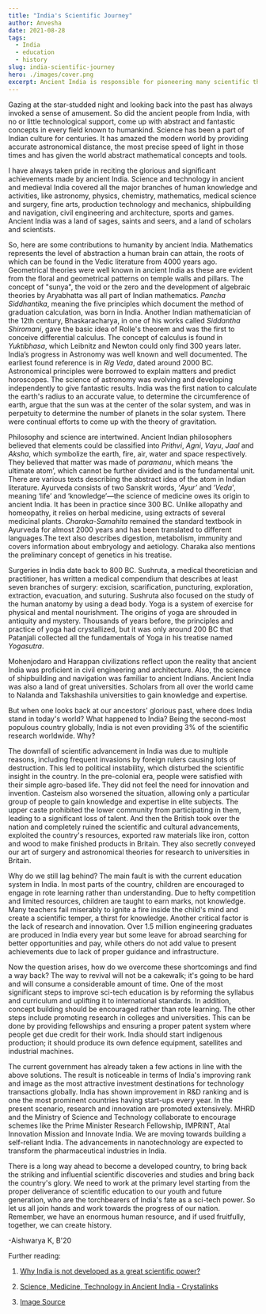 ```yaml
---
title: "India's Scientific Journey"
author: Anvesha
date: 2021-08-28
tags:   
  - India
  - education
  - history
slug: india-scientific-journey
hero: ./images/cover.png
excerpt: Ancient India is responsible for pioneering many scientific theories, yet today it lags behind in basic research. Follow India's scientific journey, from the past to the present. 
---
```


Gazing at the star-studded night and looking back into the past has always invoked a sense of amusement. So did the ancient people from India, with no or little technological support, come up with abstract and fantastic concepts in every field known to humankind. Science has been a part of Indian culture for centuries. It has amazed the modern world by providing accurate astronomical distance, the most precise speed of light in those times and has given the world abstract mathematical concepts and tools.   

I have always taken pride in reciting the glorious and significant achievements made by ancient India. Science and technology in ancient and medieval India covered all the major branches of human knowledge and activities, like astronomy, physics, chemistry, mathematics, medical science and surgery, fine arts, production technology and mechanics, shipbuilding and navigation, civil engineering and architecture, sports and games. Ancient India was a land of sages, saints and seers, and a land of scholars and scientists. 

So, here are some contributions to humanity by ancient India. Mathematics represents the level of abstraction a human brain can attain, the roots of which can be found in the Vedic literature from 4000 years ago. Geometrical theories were well known in ancient India as these are evident from the floral and geometrical patterns on temple walls and pillars. The concept of "sunya", the void or the zero and the development of algebraic theories by Aryabhatta was all part of Indian mathematics. *Pancha Siddhantika*, meaning the five principles which document the method of graduation calculation, was born in India. Another Indian mathematician of the 12th century, Bhaskaracharya, in one of his works called *Siddantha Shiromani*, gave the basic idea of Rolle's theorem and was the first to conceive differential calculus. The concept of calculus is found in *Yuktibhasa*, which Leibnitz and Newton could only find 300 years later. India’s progress in Astronomy was well known and well documented. The earliest found reference is in *Rig Veda*, dated around 2000 BC. Astronomical principles were borrowed to explain matters and predict horoscopes. The science of astronomy was evolving and developing independently to give fantastic results. India was the first nation to calculate the earth's radius to an accurate value, to determine the circumference of earth, argue that the sun was at the center of the solar system, and was in perpetuity to determine the number of planets in the solar system. There were continual efforts to come up with the theory of gravitation. 

Philosophy and science are intertwined. Ancient Indian philosophers believed that elements could be classified into *Prithvi*, *Agni*, *Vayu*, *Jaal* and *Aksha*, which symbolize the earth, fire, air, water and space respectively. They believed that matter was made of *paramanu*, which means ‘the ultimate atom’, which cannot be further divided and is the fundamental unit. There are various texts describing the abstract idea of the atom in Indian literature. Ayurveda consists of two Sanskrit words, ‘*Ayur’* and ‘*Veda*', meaning ‘life’ and ‘knowledge’—the science of medicine owes its origin to ancient India. It has been in practice since 300 BC. Unlike allopathy and homeopathy, it relies on herbal medicine, using extracts of several medicinal plants. *Charaka-Samahita* remained the standard textbook in Ayurveda for almost 2000 years and has been translated to different languages.The text also describes digestion, metabolism, immunity and covers information about embryology and aetiology. Charaka also mentions the preliminary concept of genetics in his treatise. 

Surgeries in India date back to 800 BC. Sushruta, a medical theoretician and practitioner, has written a medical compendium that describes at least seven branches of surgery: excision, scarification, puncturing, exploration, extraction, evacuation, and suturing. Sushruta also focused on the study of the human anatomy by using a dead body. Yoga is a system of exercise for physical and mental nourishment. The origins of yoga are shrouded in antiquity and mystery. Thousands of years before, the principles and practice of yoga had crystallized, but it was only around 200 BC that Patanjali collected all the fundamentals of Yoga in his treatise named *Yogasutra*. 

Mohenjodaro and Harappan civilizations reflect upon the reality that ancient India was proficient in civil engineering and architecture. Also, the science of shipbuilding and navigation was familiar to ancient Indians. Ancient India was also a land of great universities. Scholars from all over the world came to Nalanda and Takshashila universities to gain knowledge and expertise. 

But when one looks back at our ancestors' glorious past, where does India stand in today's world? What happened to India? Being the second-most populous country globally, India is not even providing 3% of the scientific research worldwide. Why? 

The downfall of scientific advancement in India was due to multiple reasons, including frequent invasions by foreign rulers causing lots of destruction. This led to political instability, which disturbed the scientific insight in the country. In the pre-colonial era, people were satisfied with their simple agro-based life. They did not feel the need for innovation and invention. Casteism also worsened the situation, allowing only a particular group of people to gain knowledge and expertise in elite subjects. The upper caste prohibited the lower community from participating in them, leading to a significant loss of talent. And then the British took over the nation and completely ruined the scientific and cultural advancements, exploited the country's resources, exported raw materials like iron, cotton and wood to make finished products in Britain. They also secretly conveyed our art of surgery and astronomical theories for research to universities in Britain. 

Why do we still lag behind? The main fault is with the current education system in India. In most parts of the country, children are encouraged to engage in rote learning rather than understanding. Due to hefty competition and limited resources, children are taught to earn marks, not knowledge. Many teachers fail miserably to ignite a fire inside the child's mind and create a scientific temper, a thirst for knowledge. Another critical factor is the lack of research and innovation. Over 1.5 million engineering graduates are produced in India every year but some leave for abroad searching for better opportunities and pay, while others do not add value to present achievements due to lack of proper guidance and infrastructure. 

Now the question arises, how do we overcome these shortcomings and find a way back? The way to revival will not be a cakewalk; it's going to be hard and will consume a considerable amount of time. One of the most significant steps to improve sci-tech education is by reforming the syllabus and curriculum and uplifting it to international standards. In addition, concept building should be encouraged rather than rote learning. The other steps include promoting research in colleges and universities. This can be done by providing fellowships and ensuring a proper patent system where people get due credit for their work. India should start indigenous production; it should produce its own defence equipment, satellites and industrial machines.

The current government has already taken a few actions in line with the above solutions. The result is noticeable in terms of India's improving rank and image as the most attractive investment destinations for technology transactions globally. India has shown improvement in R&D ranking and is one the most prominent countries having start-ups every year. In the present scenario, research and innovation are promoted extensively. MHRD and the Ministry of Science and Technology collaborate to encourage schemes like the Prime Minister Research Fellowship, IMPRINT, Atal Innovation Mission and Innovate India. We are moving towards building a self-reliant India. The advancements in nanotechnology are expected to transform the pharmaceutical industries in India. 

There is a long way ahead to become a developed country, to bring back the striking and influential scientific discoveries and studies and bring back the country's glory. We need to work at the primary level starting from the proper deliverance of scientific education to our youth and future generation, who are the torchbearers of India's fate as a sci-tech power. So let us all join hands and work towards the progress of our nation. Remember, we have an enormous human resource, and if used fruitfully, together, we can create history.

-Aishwarya K, B'20

Further reading:

1. [Why India is not developed as a great scientific power?](https://www.thecitizen.in/index.php/en/NewsDetail/index/12/17105/Why-India-is-not-Developed-as-a-great-scientific-power)       

2. [Science, Medicine, Technology in Ancient India - Crystalinks](https://www.crystalinks.com/indiascience.html)

3. [Image Source](https://www.look4ward.co.uk/wp-content/uploads/2016/10/india-science-1.jpg)

